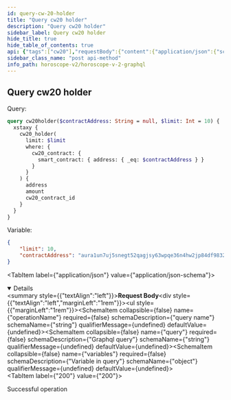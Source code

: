 ```yaml
---
id: query-cw-20-holder
title: "Query cw20 holder"
description: "Query cw20 holder"
sidebar_label: Query cw20 holder
hide_title: true
hide_table_of_contents: true
api: {"tags":["cw20"],"requestBody":{"content":{"application/json":{"schema":{"type":"object","properties":{"operationName":{"type":"string","example":"cw20holder","description":"query name"},"query":{"type":"string","example":"query cw20holder($contractAddress: String = null, $limit: Int = 10) { euphoria { cw20_holder(limit: $limit, where: {cw20_contract: {smart_contract: {address: {_eq: $contractAddress}}}}) { address amount cw20_contract_id } } }","description":"Graphql query"},"variables":{"type":"object","description":"Variable in query","example":{"limit":10,"contractAddress":"aura10kf2zul43ql7x7eqdzj9v358808pg36wa3a79h520cgakznxff8sh5mg23"}}}},"examples":{"xstaxy":{"summary":"Query on Xstaxy chain","value":{"operationName":"cw20holder","query":"query cw20holder($contractAddress: String = null, $limit: Int = 10) { xstaxy { cw20_holder(limit: $limit, where: {cw20_contract: {smart_contract: {address: {_eq: $contractAddress}}}}) { address amount cw20_contract_id } } }","variables":{"limit":10,"contractAddress":"aura10kf2zul43ql7x7eqdzj9v358808pg36wa3a79h520cgakznxff8sh5mg23"}}},"auratestnet":{"summary":"Query on Aura Testnet chain","value":{"operationName":"cw20holder","query":"query cw20holder($contractAddress: String = null, $limit: Int = 10) { auratestnet { cw20_holder(limit: $limit, where: {cw20_contract: {smart_contract: {address: {_eq: $contractAddress}}}}) { address amount cw20_contract_id } } }","variables":{"limit":10,"contractAddress":"aura10kf2zul43ql7x7eqdzj9v358808pg36wa3a79h520cgakznxff8sh5mg23"}}},"serenity":{"summary":"Query on Serenity chain","value":{"operationName":"cw20holder","query":"query cw20holder($contractAddress: String = null, $limit: Int = 10) { serenity { cw20_holder(limit: $limit, where: {cw20_contract: {smart_contract: {address: {_eq: $contractAddress}}}}) { address amount cw20_contract_id } } }","variables":{"limit":10,"contractAddress":"aura10kf2zul43ql7x7eqdzj9v358808pg36wa3a79h520cgakznxff8sh5mg23"}}},"euphoria":{"summary":"Query on Euphoria chain","value":{"operationName":"cw20holder","query":"query cw20holder($contractAddress: String = null, $limit: Int = 10) { euphoria { cw20_holder(limit: $limit, where: {cw20_contract: {smart_contract: {address: {_eq: $contractAddress}}}}) { address amount cw20_contract_id } } }","variables":{"limit":10,"contractAddress":"aura10kf2zul43ql7x7eqdzj9v358808pg36wa3a79h520cgakznxff8sh5mg23"}}},"nois":{"summary":"Query on Nois chain","value":{"operationName":"cw20holder","query":"query cw20holder($contractAddress: String = null, $limit: Int = 10) { nois { cw20_holder(limit: $limit, where: {cw20_contract: {smart_contract: {address: {_eq: $contractAddress}}}}) { address amount cw20_contract_id } } }","variables":{"limit":10,"contractAddress":"aura10kf2zul43ql7x7eqdzj9v358808pg36wa3a79h520cgakznxff8sh5mg23"}}},"sei":{"summary":"Query on Sei chain","value":{"operationName":"cw20holder","query":"query cw20holder($contractAddress: String = null, $limit: Int = 10) { sei { cw20_holder(limit: $limit, where: {cw20_contract: {smart_contract: {address: {_eq: $contractAddress}}}}) { address amount cw20_contract_id } } }","variables":{"limit":10,"contractAddress":"aura10kf2zul43ql7x7eqdzj9v358808pg36wa3a79h520cgakznxff8sh5mg23"}}}}}}},"responses":{"200":{"description":"Successful operation"}},"description":"Query cw20 holderr","method":"post","path":"/api/v2/graphql","servers":[{"url":"https://indexer-v2.dev.aurascan.io","description":"Server for testnet network. Support chains of auratestnet, serenity, euphoria, xstaxy, nois and sei"},{"url":"https://horoscope.aura.network","description":"Server for main network. Only support chain of xstaxy"},{"url":"https://indexer-v2.staging.aurascan.io","description":"Server for testnet network. Support chains of euphoria and xstaxy"}],"jsonRequestBodyExample":{"operationName":"cw20holder","query":"query cw20holder($contractAddress: String = null, $limit: Int = 10) { euphoria { cw20_holder(limit: $limit, where: {cw20_contract: {smart_contract: {address: {_eq: $contractAddress}}}}) { address amount cw20_contract_id } } }","variables":{"limit":10,"contractAddress":"aura10kf2zul43ql7x7eqdzj9v358808pg36wa3a79h520cgakznxff8sh5mg23"}},"info":{"title":"Horoscope v2 graphql","version":"1.0.0"},"postman":{"name":"Query cw20 holderr","description":{"type":"text/plain"},"url":{"path":["api","v2","graphql"],"host":["{{baseUrl}}"],"query":[],"variable":[]},"header":[{"key":"Content-Type","value":"application/json"}],"method":"POST","body":{"mode":"raw","raw":"\"\"","options":{"raw":{"language":"json"}}}}}
sidebar_class_name: "post api-method"
info_path: horoscope-v2/horoscope-v-2-graphql
---
```



## Query cw20 holder
Query:
```graphql
query cw20holder($contractAddress: String = null, $limit: Int = 10) {
  xstaxy {
    cw20_holder(
      limit: $limit
      where: {
        cw20_contract: {
          smart_contract: { address: { _eq: $contractAddress } }
        }
      }
    ) {
      address
      amount
      cw20_contract_id
    }
  }
}
```
Variable: 
```json
{
    "limit": 10,
    "contractAddress": "aura1un7uj5snegt52qagjsy63wpqe36n4hw2jp84df9832tfsr6r07qsxlj2eh"
}
```

<MimeTabs><TabItem label={"application/json"} value={"application/json-schema"}><details style={{}} data-collapsed={false} open={true}><summary style={{"textAlign":"left"}}><strong>Request Body</strong></summary><div style={{"textAlign":"left","marginLeft":"1rem"}}></div><ul style={{"marginLeft":"1rem"}}><SchemaItem collapsible={false} name={"operationName"} required={false} schemaDescription={"query name"} schemaName={"string"} qualifierMessage={undefined} defaultValue={undefined}></SchemaItem><SchemaItem collapsible={false} name={"query"} required={false} schemaDescription={"Graphql query"} schemaName={"string"} qualifierMessage={undefined} defaultValue={undefined}></SchemaItem><SchemaItem collapsible={false} name={"variables"} required={false} schemaDescription={"Variable in query"} schemaName={"object"} qualifierMessage={undefined} defaultValue={undefined}></SchemaItem></ul></details></TabItem></MimeTabs><div><ApiTabs><TabItem label={"200"} value={"200"}><div>

Successful operation

</div><div></div></TabItem></ApiTabs></div>
      